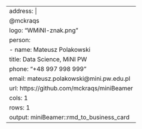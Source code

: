 ---
address: |
  @mckraqs
logo: "WMiNI-znak.png"
person:
  - name: Mateusz Polakowski
    title: Data Science, MiNI PW
    phone: "+48 997 998 999"
    email: mateusz.polakowski@mini.pw.edu.pl
    url: https://github.com/mckraqs/miniBeamer
cols: 1
rows: 1
output: miniBeamer::rmd_to_business_card
---
